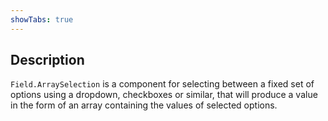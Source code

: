 ```yaml
---
showTabs: true
---
```


## Description

`Field.ArraySelection` is a component for selecting between a fixed set of options using a dropdown, checkboxes or similar, that will produce a value in the form of an array containing the values of selected options.
